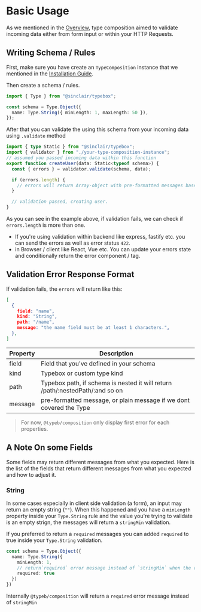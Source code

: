 # Basic Usage

As we mentioned in the [Overview](/docs), type composition aimed to validate incoming data either from form input or within your HTTP Requests.

## Writing Schema / Rules

First, make sure you have create an `TypeComposition` instance that we mentioned in the [Installation Guide](/docs/installation).

Then create a schema / rules.

```ts
import { Type } from "@sinclair/typebox";

const schema = Type.Object({
  name: Type.String({ minLength: 1, maxLength: 50 }),
});
```

After that you can validate the using this schema from your incoming data using `.validate` method

```ts
import { type Static } from "@sinclair/typebox";
import { validator } from "./your-type-composition-instance";
// assumed you passed incoming data within this function
export function createUser(data: Static<typeof schema>) {
  const { errors } = validator.validate(schema, data);

  if (errors.length) {
    // errors will return Array-object with pre-formatted messages based on your `TypeComposition` options
  }

  // validation passed, creating user.
}
```

As you can see in the example above, if validation fails, we can check if `errors.length` is more than one.
- If you're using validation within backend like express, fastify etc. you can send the errors as well as error status `422`.
- in Browser / client like React, Vue etc. You can update your errors state and conditionally return the error component / tag.

## Validation Error Response Format
If validation fails, the `errors` will return like this:

```json
[
  {
    field: "name",
    kind: "String",
    path: "/name",
    message: "the name field must be at least 1 characters.",
  },
]
```

| Property  | Description |
| ------------- | ------------- |
| field  | Field that you've defined in your schema  |
| kind  | Typebox or custom type kind |
| path  | Typebox path, if schema is nested it will return /path/:nestedPath/:and so on  |
| message | pre-formatted message, or plain message if we dont covered the Type |

> For now, `@typeb/composition` only display first error for each properties.

## A Note On some Fields
Some fields may return different messages from what you expected.
Here is the list of the fields that return different messages from what you expected and how to adjust it.

### String
In some cases especially in client side validation (a form), an input may return an empty string (`""`).
When this happened and you have a `minLength` property inside your `Type.String` rule and the value you're trying to validate is an empty strign, the messages will return a `stringMin` validation.

If you preferred to return a `required` messages you can added `required` to true inside your `Type.String` validation.

```ts
const schema = Type.Object({
  name: Type.String({
    minLength: 1,
    // return`required` error message instead of `stringMin` when the value is empty string
    required: true
  })
})
```

Internally `@typeb/composition` will return a `required` error message instead of `stringMin`
